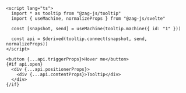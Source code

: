 ```svelte
<script lang="ts">
  import * as tooltip from "@zag-js/tooltip"
  import { useMachine, normalizeProps } from "@zag-js/svelte"

  const [snapshot, send] = useMachine(tooltip.machine({ id: "1" }))

  const api = $derived(tooltip.connect(snapshot, send, normalizeProps))
</script>

<button {...api.triggerProps}>Hover me</button>
{#if api.open}
  <div {...api.positionerProps}>
    <div {...api.contentProps}>Tooltip</div>
  </div>
{/if}
```
